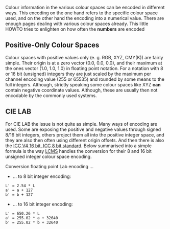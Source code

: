 Colour information in the various colour spaces can be encoded in different ways. This encoding on the one hand refers to the specific colour space used, and on the other hand the encoding into a numerical value. There are enough pages dealing with various colour spaces already. This little HOWTO tries to enlighten on how often the '''numbers''' are encoded

== Positive-Only Colour Spaces ==

Colour spaces with positive values only (e. g. RGB, XYZ, CMY(K)) are fairly simple. Their origin is at a zero vector (0.0, 0.0, 0.0), and their maximum at the ones vector (1.0, 1.0, 1.0) in floating point notation. For a notation with 8 or 16 bit (unsigned) integers they are just scaled by the maximum per channel encoding value (255 or 65535) and rounded by some means to the full integers. Although, strictly speaking some colour spaces like XYZ '''can''' contain negative coordinate values. Although, these are usually then not encodable by the commonly used systems.

== CIE LAB ==

For CIE LAB the issue is not quite as simple. Many ways of encoding are used. Some are exposing the positive and negative values through signed 8/16 bit integers, others project them all into the positive integer space, and they are also then often using different origin offsets. And then there is also the  [http://color.org/icc_specs2.xalter ICC V4 16 bit, ICC 8 bit standard]. Below summarised into a simple formula is the way [http://littlecms.com LCMS] handles the conversion for their 8 and 16 bit unsigned integer colour space encoding.

Conversion floating point Lab encoding ...

* ... to 8 bit integer encoding:
 L' = 2.54 * L
 a' = a + 127
 b' = b + 127

* ... to 16 bit integer encoding:
 L' = 650.26 * L
 a' = 255.02 * a + 32640
 b' = 255.02 * b + 32640